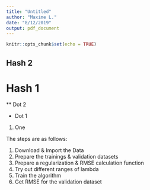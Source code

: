 ```yaml
---
title: "Untitled"
author: "Maxime L."
date: "8/12/2019"
output: pdf_document
---
```


```r
knitr::opts_chunk$set(echo = TRUE)
```

## Hash 2

# Hash 1

** Dot 2

* Dot 1

1. One

The steps are as follows: 

1. Download & Import the Data  
2. Prepare the trainings & validation datasets
3. Prepare a regularization & RMSE calculation function
4. Try out different ranges of lambda
5. Train the algorithm  
6. Get RMSE for the validation dataset
